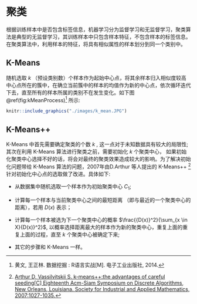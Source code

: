 # 聚类 {#cluster}

根据训练样本中是否包含标签信息，机器学习分为监督学习和无监督学习，聚类算法是典型的无监督学习，其训练样本中只包含样本特征，不包含样本的标签信息。在聚类算法中，利用样本的特征，将具有相似属性的样本划分到同一个类别中。

## K-Means

随机选取 $k$ （预设类别数）个样本作为起始中心点，将其余样本归入相似度较高中心点所在的簇中，在确立当前簇中的样本的均值作为新的中心点，依次循环迭代下去，直至所有的样本所属的类别不在发生变化。如下图 \@ref(fig:kMeanProcess)^[黄文, 王正林. 数据挖掘 : R语言实战[M]. 电子工业出版社, 2014.] 所示:

```r
knitr::include_graphics("./images/k_mean.JPG")
```

## K-Means++

K-Means 中首先需要确定聚类的个数 $k$ , 这一点对于未知数据具有较大的局限性; 其次在利用 K-Means 算法进行聚类之前，需要初始化 $k$ 个聚类中心， 如果初始化聚类中心选择不好的话，将会对最终的聚类效果造成较大的影响。为了解决初始化问题带给 K-Means 算法的问题，2007年由D.Arthur 等人提出的 K-Means++ ^[[Arthur D, Vassilvitskii S. k-means++:the advantages of careful seeding[C] Eighteenth Acm-Siam Symposium on Discrete Algorithms, New Orleans, Louisiana. Society for Industrial and Applied Mathematics, 2007:1027-1035.](http://ilpubs.stanford.edu:8090/778/1/2006-13.pdf)] 针对初始化中心点的选取做了改进。具体如下:

- 从数据集中随机选取一个样本作为初始聚类中心 $C_1$;

- 计算每一个样本与当前聚类中心之间的最短距离 （即与最近的一个聚类中心的距离），若用 $D(x)$ 表示；

- 计算每一个样本被选为下一个聚类中心的概率 $\frac{{D(x)}^2}{\sum_{x  \in X}{D(x)}^2}$, 以概率选择距离最大的样本作为新的聚类中心，重复上面的重复上面的过程，直至 $k$ 个聚类中心被确定下来;

- 其它的步骤和 K-Means 一样。







